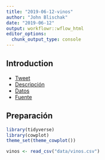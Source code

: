 ```yaml
---
title: "2019-06-12-vinos"
author: "John Blischak"
date: "2019-06-12"
output: workflowr::wflow_html
editor_options:
  chunk_output_type: console
---
```


## Introduction

* [Tweet](https://twitter.com/R4DS_es/status/1138831958337904641)
* [Descripción](https://github.com/cienciadedatos/datos-de-miercoles/tree/master/datos/2019/2019-06-12)
* [Datos](https://raw.githubusercontent.com/cienciadedatos/datos-de-miercoles/master/datos/2019/2019-06-12/vinos.csv)
* [Fuente](https://www.kaggle.com/zynicide/wine-reviews)

## Preparación

```r
library(tidyverse)
library(cowplot)
theme_set(theme_cowplot())
```

```r
vinos <- read_csv("data/vinos.csv")
```

